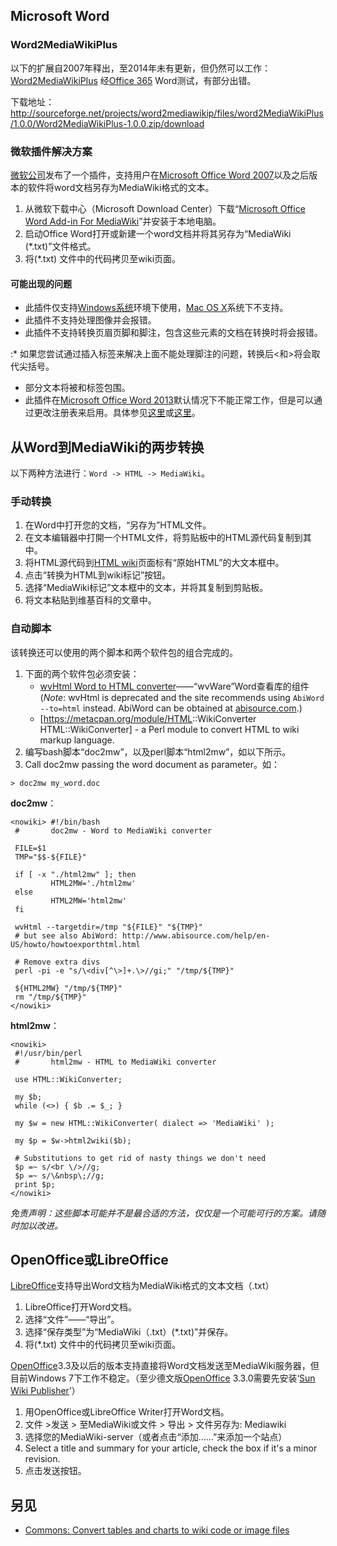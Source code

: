 {{Wikipedia how-to}}
==Microsoft Word==
=== Word2MediaWikiPlus ===

以下的扩展自2007年释出，至2014年未有更新，但仍然可以工作：
[http://www.mediawiki.org/wiki/Extension:Word2MediaWikiPlus Word2MediaWikiPlus]
经[[Office_365|Office 365]] Word测试，有部分出错。

下载地址：
http://sourceforge.net/projects/word2mediawikip/files/word2MediaWikiPlus/1.0.0/Word2MediaWikiPlus-1.0.0.zip/download

===微软插件解决方案 ===
[[微软公司|微软公司]]发布了一个插件，支持用户在[[Word|Microsoft Office Word 2007]]以及之后版本的软件将word文档另存为MediaWiki格式的文本。
# 从微软下载中心（Microsoft Download Center）下载“[http://www.microsoft.com/downloads/en/details.aspx?FamilyID=8e519637-afb0-4134-a91f-7b0ebea8d933 Microsoft Office Word Add-in For MediaWiki]”并安装于本地电脑。
# 启动Office Word打开或新建一个word文档并将其另存为“MediaWiki (*.txt)”文件格式。
# 将(*.txt) 文件中的代码拷贝至wiki页面。

==== 可能出现的问题 ====
* 此插件仅支持[[Windows|Windows]][[操作系统|系统]]环境下使用，[[Mac_OS_X|Mac OS X]]系统下不支持。
* 此插件不支持处理图像并会报错。
* 此插件不支持转换页眉页脚和脚注，包含这些元素的文档在转换时将会报错。
:* 如果您尝试通过插入<ref>标签来解决上面不能处理脚注的问题，转换后<和>将会取代尖括号。
* 部分文本将被<nowiki>和</nowiki>标签包围。
* 此插件在[[Microsoft_Office_2013|Microsoft Office Word 2013]]默认情况下不能正常工作，但是可以通过更改注册表来启用。具体参见[http://answers.microsoft.com/en-us/office/forum/office_2010-word/using-microsoft-office-word-add-in-for-mediawiki/449726c2-6d08-45e1-919a-4b5082ab4b5b?rtAction=1403289479743 这里]或[http://answers.microsoft.com/en-us/office/forum/office_2013_release-word/word-add-in-for-mediawiki-not-supported-in-word/b8b9c71d-de69-4fe7-900e-00f6fae40556 这里]。

==从Word到MediaWiki的两步转换==
以下两种方法进行：<code>Word -> HTML -> MediaWiki</code>。
===手动转换===
#在Word中打开您的文档，“另存为”HTML文件。
#在文本编辑器中打開一个HTML文件，将剪贴板中的HTML源代码复制到其中。
#将HTML源代码到[https://tools.wmflabs.org/magnustools/html2wiki.php HTML wiki]页面标有“原始HTML”的大文本框中。
#点击“转换为HTML到wiki标记”按钮。
#选择“MediaWiki标记”文本框中的文本，并将其复制到剪贴板。
#将文本粘贴到维基百科的文章中。

===自动脚本===
该转换还可以使用的两个脚本和两个软件包的组合完成的。
# 下面的两个软件包必须安装：
#* [http://wvware.sourceforge.net/ wvHtml Word to HTML converter]——“wvWare”Word查看库的组件(''Note'': wvHtml is deprecated and the site recommends using <code>AbiWord --to=html</code> instead. AbiWord can be obtained at [http://www.abisource.com/ abisource.com].)
#* [https://metacpan.org/module/HTML::WikiConverter HTML::WikiConverter] - a Perl module to convert HTML to wiki markup language.
# 编写bash脚本“doc2mw”，以及perl脚本“html2mw”，如以下所示。
# Call doc2mw passing the word document as parameter。如：
 > doc2mw my_word.doc

'''doc2mw'''：
<pre><nowiki> #!/bin/bash
 #       doc2mw - Word to MediaWiki converter
 
 FILE=$1
 TMP="$$-${FILE}"
 
 if [ -x "./html2mw" ]; then
         HTML2MW='./html2mw'
 else
         HTML2MW='html2mw'
 fi
 
 wvHtml --targetdir=/tmp "${FILE}" "${TMP}" 
 # but see also AbiWord: http://www.abisource.com/help/en-US/howto/howtoexporthtml.html
 
 # Remove extra divs
 perl -pi -e "s/\<div[^\>]+.\>//gi;" "/tmp/${TMP}"
 
 ${HTML2MW} "/tmp/${TMP}"
 rm "/tmp/${TMP}"
</nowiki></pre>

'''html2mw'''：
<pre><nowiki>
 #!/usr/bin/perl
 #       html2mw - HTML to MediaWiki converter
 
 use HTML::WikiConverter;
 
 my $b;
 while (<>) { $b .= $_; }
 
 my $w = new HTML::WikiConverter( dialect => 'MediaWiki' );
 
 my $p = $w->html2wiki($b);
 
 # Substitutions to get rid of nasty things we don't need
 $p =~ s/<br \/>//g;
 $p =~ s/\&nbsp\;//g;
 print $p;
</nowiki></pre>

<i>免责声明：这些脚本可能并不是最合适的方法，仅仅是一个可能可行的方案。请随时加以改进。</i>

==OpenOffice或LibreOffice==

[[LibreOffice|LibreOffice]]支持导出Word文档为MediaWiki格式的文本文档（.txt）
# LibreOffice打开Word文档。
# 选择“文件”——“导出”。
# 选择“保存类型”为“MediaWiki（.txt）(*.txt)”并保存。
# 将(*.txt) 文件中的代码拷贝至wiki页面。

[[OpenOffice.org_Writer|OpenOffice]]3.3及以后的版本支持直接将Word文档发送至MediaWiki服务器，但目前Windows 7下工作不稳定。（至少德文版[[OpenOffice|OpenOffice]] 3.3.0需要先安装‘[http://extensions.services.openoffice.org/de/project/wikipublisher Sun Wiki Publisher]’）

#用OpenOffice或LibreOffice Writer打开Word文档。
#文件 >发送 > 至MediaWiki或文件 > 导出 > 文件另存为: Mediawiki
#选择您的MediaWiki-server（或者点击“添加……”来添加一个站点）
#Select a title and summary for your article, check the box if it's a minor revision.
#点击发送按钮。

== 另见 ==
* [[commons:Commons:Convert_tables_and_charts_to_wiki_code_or_image_files|Commons: Convert tables and charts to wiki code or image files]]
